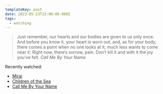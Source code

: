 ```yaml
---
templateKey: post
date: 2023-05-23T22:00:00.000Z
tags:
  - watching
---
```

> Just remember, our hearts and our bodies are given to us only once. And before you know it, your heart is worn out, and, as for your body, there comes a point when no one looks at it, much less wants to come near it. Right now, there’s sorrow, pain. Don’t kill it and with it the joy you’ve felt.
> <cite><i>Call Me By Your Name</i></cite>

Recently watched:

* [Mirai](https://letterboxd.com/film/mirai/)
* [Children of the Sea](https://letterboxd.com/film/children-of-the-sea/)
* [Call Me By Your Name](https://letterboxd.com/film/call-me-by-your-name/)